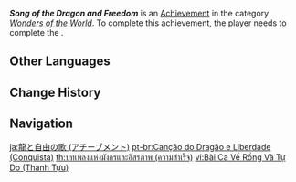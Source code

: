 {{Achievement Infobox
|title        = Song of the Dragon and Freedom
|id           = 84003
|order id     = 4004
|category     = Wonders of the World
|description  = Complete "[[Song of the Dragon and Freedom]]."
|requirements = Complete ''[[Ending Note]]''
|primogems    = 10
|tracking     = 
|hidden       = 1
|quest        = Song of the Dragon and Freedom
|type         = Quest
}}
'''''Song of the Dragon and Freedom''''' is an [[Achievement]] in the category ''[[Wonders of the World]]''. To complete this achievement, the player needs to complete the {{Quest|Song of the Dragon and Freedom}}.
<!--
==Trivia==

==Video Guides==
{{EVT
|video1   = 
|caption1 = 
}}
-->
==Other Languages==
{{Other Languages
|Transclude = Song of the Dragon and Freedom
|vi         = Bài {{tt|Ca|歌}} Về Rồng Và {{tt|Tự Do|自由}}
}}

==Change History==
{{Change History|1.0}}
<!--
==References==
{{Reflist}}
-->
==Navigation==
{{Achievement Navbox|Wonders of the World|Quest}}

[[ja:龍と自由の歌 (アチーブメント)]]
[[pt-br:Canção do Dragão e Liberdade (Conquista)]]
[[th:บทเพลงแห่งมังกรและอิสรภาพ (ความสำเร็จ)]]
[[vi:Bài Ca Về Rồng Và Tự Do (Thành Tựu)]]